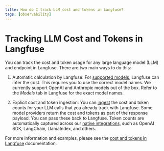 ```yaml
---
title: How do I track LLM cost and tokens in Langfuse?
tags: [observability]
---
```


# Tracking LLM Cost and Tokens in Langfuse

You can track the cost and token usage for any large language model (LLM) and endpoint in Langfuse. There are two main ways to do this:

1. Automatic calculation by Langfuse: For [supported models](/docs/model-usage-and-cost#infer), Langfuse can infer the cost. This requires you to use the correct model names. We currently support OpenAI and Anthropic models out of the box. Refer to the _Models_ tab in Langfuse for the exact model names.

2. Explicit cost and token ingestion: You can [ingest](/docs/model-usage-and-cost#infer) the cost and token counts for your LLM calls that you already track with Langfuse. Some model providers return the cost and tokens as part of the response payload. You can pass these back to Langfuse. Token counts are automatically captured across our [native integrations](/integrations), such as OpenAI SDK, LangChain, LlamaIndex, and others.

For more information and examples, please see the [cost and tokens in Langfuse](/docs/model-usage-and-cost) documentation.


<GitHubStarCTA />
